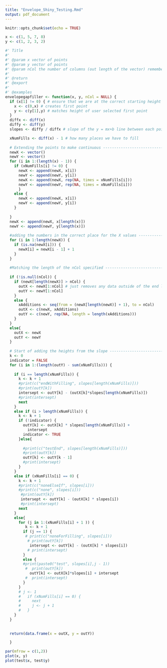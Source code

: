 ```yaml
---
title: "Envelope_Shiny_Testing.Rmd"
output: pdf_document
---
```




```r
knitr::opts_chunk$set(echo = TRUE)
```

```r
x <- c(1, 5, 7, 8)
y <- c(1, 2, 3, 2)
```

```r
#' Title
#'
#' @param x vector of points
#' @param y vector of points
#' @param nCol the number of columns (out length of the vector) remember that 0 is a column
#'
#' @return
#' @export
#'
#' @examples
envelopegapfiller <- function(x, y, nCol = NULL) {
  if (x[1] != 0) { # ensure that we are at the correct starting height
    x <- c(0,x) # creates first point 
    y <- c(y[1],y) # matches height of user selected first point
  }
  diffx <- diff(x)
  diffy <- diff(y)
  slopes <- diffy / diffx # slope of the y = mx+b line between each points

  xNumFills <- diff(x) - 1 # how many places we have to fill
  
  # Extending the points to make continuous ------------------------------------
  newX <- vector()
  newY <- vector()
  for (i in 1:(length(x) - 1)) {
    if (xNumFills[i] != 0) {
      newX <- append(newX, x[i])
      newY <- append(newY, y[i])
      newX <- append(newX, rep(NA, times = xNumFills[i]))
      newY <- append(newY, rep(NA, times = xNumFills[i]))
      }
    else {
      newX <- append(newX, x[i])
      newY <- append(newY, y[i])
    }
    
  }
  newX <- append(newX, x[length(x)])
  newY <- append(newY, y[length(x)])
  
  #adding the numbers in the correct place for the X values --------------------
  for (i in 1:length(newX)) {
    if (is.na(newX[i])) {
      newX[i] = newX[i - 1] + 1
    }
  }
  
  #Matching the length of the nCol specified -----------------------------------
  
  if (!is.null(nCol)) {
    if (newX[length(newX)] > nCol) {
      outX <- newX[1:nCol] # just removes any data outside of the end length
      outY <- newY[1:nCol]
    }
    else {
      xAdditions <- seq(from = (newX[length(newX)] + 1), to = nCol)
      outX <- c(newX, xAdditions)
      outY <- c(newY, rep(NA, length = length(xAdditions)))
    }
  }
  else{
    outX <- newX
    outY <- newY
  }
  
  # Start of adding the heights from the slope ---------------------------------
  k <- 0
  indicator = FALSE
  for (i in 1:(length(outY) - sum(xNumFills))) {
    
    if (i == length(xNumFills)) {
      k <- k + 1
      #print(c("endWithFilling", slopes[length(xNumFills)]))
      #print(outY[k])
      intersept <- outY[k] - (outX[k]*slopes[length(xNumFills)])
      #print(intersept)
      next
    }
    else if (i > length(xNumFills)) {
      k <- k + 1
      if (!indicator) {
        outY[k] <- outX[k] * slopes[length(xNumFills)] +
          intersept
        indicator <- TRUE
      }else{
        
        #print(c("testEnd", slopes[length(xNumFills)]))
        #print(outY[k])
        outY[k] <- outY[k - 1]
        #print(intersept)
      }
    }
    else if (xNumFills[i] == 0) {
      k <- k + 1
      #print(c("noneElseIf", slopes[i]))
      #print(c("none", slopes[i]))
       #print(outY[k])
       intersept <- outY[k] - (outX[k] * slopes[i])
       #print(intersept)
      next
    }
    else{
      for (j in 1:(xNumFills[i] + 1 )) {
         k <- k + 1
        if (j == 1) {
         # print(c("noneForFilling", slopes[i])) 
          # print(outY[k])
           intersept <- outY[k] - (outX[k] * slopes[i])
          # print(intersept)
        }
        else {
        #print(paste0("test", slopes[i],j - 1))
         #  print(outY[k])
           outY[k] <- outX[k]*slopes[i] + intersept
         #  print(intersept)
        }
      }
      # j <- 1
      #   if (xNumFills[i] == 0) {
      #     next
      #     j <- j + 1
      #   }
    }
  }
  
  
  return(data.frame(x = outX, y = outY))

  }
```


```r
par(mfrow = c(1,2))
plot(x, y)
plot(test$x, test$y)
```

